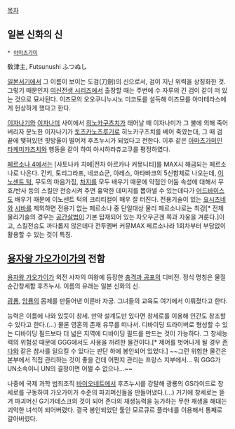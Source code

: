[[목차]]
== 일본 신화의 신 ==
 * [[아마츠가미]]

敎津主, Futsunushi
ふつぬし

[[일본서기]]에서 그 이름이 보이는 도검(刀劍)의 신으로서, 검이 지닌 위력을 상징화한 것. 그렇기 때문인지 [[여신전생 시리즈]]에서 출장할 때는 주변에 수 자루의 긴 검이 같이 떠 있는 것으로 묘사된다. 이즈모의 오오쿠니누시노 미코토를 설득해 이즈모를 아마테라스에게 헌상하게 했다고 한다.

[[이자나기]]와 [[이자나미]] 사이에서 [[히노카구츠치]]가 태어날 때 이자나미가 그 불에 의해 죽어버리자 분노한 이자나기가 [[토츠카노츠루기]]로 히노카구츠치를 베어 죽였는대, 그 때 검 끝에 맺혀있던 핏방울이 떨어져 후츠누시가 되었다고 전한다. 이후 같은 [[아마츠가미]]인 [[타케미카즈치]]와 행동을 같이 하여 아시하라츄고쿠를 평정하였다.

[[페르소나 4]]에서는 [사토나카 치에|전차 아르카나 커뮤니티]를 MAX시 해금되는 페르소나로 나온다. 킨키, 토리그라프, 네코쇼군, 아레스, 아타바크의 5신합체로 나오는데, [[이노센트 턱]], 무도의 마음가짐, [[차지]]를 모두 배우기 때문에 약점인 어둠 속성에 대해서 무효/반사 등의 스킬만 전승시켜 주면 흉악한 데미지를 뽑아낼 수 있는데다가 [[어드바이스]]도 배우기 때문에 이노센트 턱의 크리티컬이 매우 잘 터진다. 전용기술이 있는 [[요시츠네]]와 [[시바]]를 제외하면 전용기 없는 페르소나 중 단일대상 물리 페르소나로는 최강[* 전체 물리기술의 경우는 [[공간살법]]이 기본 탑재되어 있는 자오우곤겐 쪽과 자웅을 겨룬다.]이고, 스킬전승도 까다롭지 않은데다 전투멤버 커뮤MAX 페르소나라 1회차부터 부담없이 활용할 수 있는 것이 특징.

== [[용자왕 가오가이가]]의 전함 ==
[[용자왕 가오가이가]] 외전 사자의 여왕에 등장한 [[충격과 공포]]의 디비전. 정식 명칭은 물질순간창세함 후츠누시. 이름의 유래는 일본 신화의 신. 

[[광룡]], [[암룡]]의 몸체를 만들어낸 이른바 자궁. 그녀들의 교육도 여기에서 이뤄졌다고 한다.

능력은 이름에 나와 있듯이 창세. 만약 설계도만 있다면 창세로를 이용해 인간도 창조할 수 있다고 한다.(...) 물론 영혼의 존재 유무를 떠나서. 디바이딩 드라이버로 형성할 수 있는 디바이딩 필드보다 더 넓은 지역에 디바이딩 필드를 만드는 것이 가능하다. 그 창세능력의 위험성 때문에 GGG에서도 사용을 꺼려한 물건이다.[* 제어를 벗어나게 될 경우 [[존다]]와 같은 참사를 일으킬 수 있다는 판단 하에 봉인되어 있었다.] ~~그런 위험한 물건은 본부에서 직접 관리하는 것이 좋을 건데 어쩐지 관리는 프랑스 지부에서... 뭐 GGG가 UN소속이니 UN의 결정이면 어쩔 수 없으나...~~

나중에 국제 과학 범죄조직 [[바이오네트]]에서 후츠누시를 강탈해 광룡의 GS라이드로 창세로를 구동하여 가오가이가 수준의 파괴머신들을 만들어냈다.(...) 거기에 창세로는 뜯겨 파괴머신 G기가데스크의 것이 되어 존다의 재생능력을 능가하는 무한 재생을 해대는 괴악한 녀석이 되어버렸다. 결국 봉인되었던 툴인 모르큐르 플라네를 이용해서 통째로 갈아버렸다.
